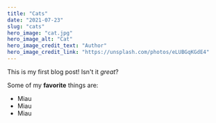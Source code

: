 ```yaml
---
title: "Cats"
date: "2021-07-23"
slug: "cats"
hero_image: "cat.jpg"
hero_image_alt: "Cat"
hero_image_credit_text: "Author"
hero_image_credit_link: "https://unsplash.com/photos/eLUBGqKGdE4"
---
```


This is my first blog post! Isn't it *great*?

Some of my **favorite** things are:

* Miau
* Miau
* Miau